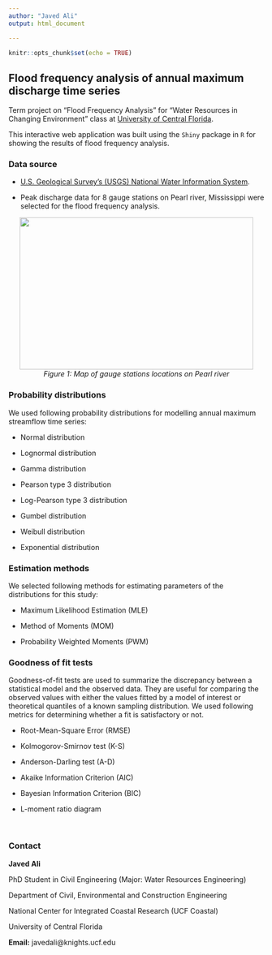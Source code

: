 ```yaml
---
author: "Javed Ali"
output: html_document

---
```


```r
knitr::opts_chunk$set(echo = TRUE)
```


## Flood frequency analysis of annual maximum discharge time series

Term project on "Flood Frequency Analysis" for "Water Resources in Changing Environment" class at [University of Central Florida](https://www.ucf.edu/).  

This interactive web application was built using the `Shiny` package in `R` for showing the results of flood frequency analysis.

### Data source

- [U.S. Geological Survey's (USGS) National Water Information System](https://nwis.waterdata.usgs.gov/usa/nwis/peak).

- Peak discharge data for 8 gauge stations on Pearl river, Mississippi were selected for the flood frequency analysis. 


<p align="center">
  <img width="460" height="300" src="https://user-images.githubusercontent.com/15319503/141701862-c332913a-7072-4b11-a07a-7b6d8edbc505.png">
  <br>
    <em>Figure 1: Map of gauge stations locations on Pearl river</em>
</p>



### Probability distributions

We used following probability distributions for modelling annual maximum streamflow time series:

- Normal distribution

- Lognormal distribution

- Gamma distribution

- Pearson type 3 distribution

- Log-Pearson type 3 distribution

- Gumbel distribution

- Weibull distribution

- Exponential distribution


### Estimation methods

We selected following methods for estimating parameters of the distributions for this study: 

- Maximum Likelihood Estimation (MLE)

- Method of Moments (MOM)

- Probability Weighted Moments (PWM)


### Goodness of fit tests

Goodness-of-fit tests are used to summarize the discrepancy between a statistical model and the observed data. They are useful for comparing the observed values with either the values fitted by a model of interest or theoretical quantiles of a known sampling distribution. We used following metrics for determining whether a fit is satisfactory or not. 

- Root-Mean-Square Error (RMSE)

- Kolmogorov-Smirnov test (K-S) 

- Anderson-Darling test (A-D) 

- Akaike Information Criterion (AIC)

- Bayesian Information Criterion (BIC)

- L-moment ratio diagram



</br>

### Contact

**Javed Ali**

PhD Student in Civil Engineering (Major: Water Resources Engineering)

Department of Civil, Environmental and Construction Engineering

National Center for Integrated Coastal Research (UCF Coastal)

University of Central Florida

**Email:** javedali@knights.ucf.edu



